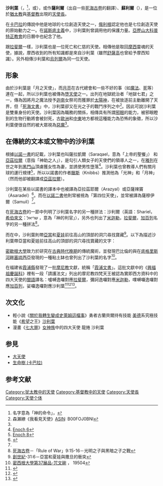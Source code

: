 {{Infobox saint
| honorific_prefix=
| name = 蘇利爾
| honorific_suffix=
| image = 
| imagesize = 
| alt = 
| caption = 
| titles = 天使長
| venerated_in = [[猶太教|猶太教]]、[[亞歷山大科普特正教會|科普特正教會]]<ref>{{cite web |url=http://becomeorthodox.org/the-heavenly-host-in-the-coptic-tradition/ |title=The Heavenly Host in the Coptic Tradition |last=Meinardus |first=Otto F. A. |date=2015-07-03 |website=becomeorthodox.org |language=en |access-date=2019-04-23 |archive-date=2019-06-29 |archive-url=https://web.archive.org/web/20190629060455/http://becomeorthodox.org/the-heavenly-host-in-the-coptic-tradition/ |dead-url=yes }}</ref>
| feast_day = 
| attributes = 
| patronage = 
}}
'''沙利葉'''（{{lang-arc|זהריאל}}，{{lang-el|Ατριήλ}}<ref>名字意為「神的命令」，{{來源請求|是「sa'ar」（意即“魔鬼”）和「神」的組合字}}</ref>，{{lang-en|Sariel}}或{{lang|en|Suriyel}}），或作'''薩利爾'''（出自一些[[死海古卷|死海古卷]]的翻譯）、'''蘇利爾'''（{{lang|en|Suriel}}），是一位於[[猶太教|猶太教]]與[[基督教|基督教]]出現的[[天使長|天使長]]。

在[[卡巴拉|卡巴拉]]的傳說中他是地球的七位創造天使之一，[[俄利根|俄利根]]認定他也是七位創造天使的原始動力之一。在[[諾斯底主義|諾斯底主義]]中，沙利葉則曾調用他的保護力量。[[亞歷山大科普特正教會|亞歷山大科普特正教會]]的日曆中也紀念了他。

跟[[拉斐爾_(天使)|拉斐爾]]一樣，沙利葉也是一位死亡和仁慈的天使。相傳他是取回[[摩西|摩西]]靈魂的天使，據說，摩西收到的所有知識都是來自沙利葉（雖然[[舒薩高|舒薩高]]也曾給予摩西知識）。另外相傳沙利葉和[[烏列爾|烏列爾]]為同一位天使。

== 形象 ==
由於沙利葉是「月之天使」，而[[月亮|月亮]]在古代總會和一些不好的事（如[[魔法|魔法]]、[[死|死]]等）連在一起，所以沙利葉也被傳為[[墮天使|墮天使]]之一。出列在地獄統治者「地獄七君」之一，傳為因將月之魔法授予[[迦南|迦南]]女祭司而獲罪於[[太陽神|太陽神]]，在被放逐前主動離開了天界，但「[[死海文書|死海文書]]」中，沙利葉卻又在光之子的戰鬥序列之中<ref name='f'>森瀨繚《我看見天使》[[ASIN|ASIN]]: B00FOJ0BNI</ref>。因此可說沙利葉是雙重身份的天使。沙利葉因為職務的關係，相傳具有所謂[[邪眼|邪眼]]的能力，被邪眼瞪到的生物行動將會被封死，古[[歐洲|歐洲]]和[[中東|中東]]地方都視這種能力為恐怖的象徵，所以沙利葉便很自然的被大眾視​​為[[惡魔|惡魔]]<ref name='f'/>。

== 在傳統的文本或文物中的沙利葉 ==
根據[[以諾書|以諾一書]]的記載，沙利葉也叫薩拉凱爾（Saraqael，意為「上帝的聖餐」） 和[[亞茲拉爾|亞茲拉爾]]（意指「神助之人」），是勾引人類女子的天使們的領導人之一，在[[雅列|雅列]]在世之年到[[黑門山|黑門山]]頂虜獲女性為妻，並誘使男性墮落<ref name="ReferenceA">[[wikisource:Book_of_Enoch/Chapter_06|Enoch 6]]</ref>。沙利葉也曾教導人們有關月球的運行規律<ref>[[wikisource:Book_of_Enoch/Chapter_08|Enoch 8]]</ref>，所以以諾書的作者[[臘斯|臘斯]]（Knibbs）推測他為「光神」和「月神」（然而他卻被翻譯成[[亞茲拉爾|亞茲拉爾]]）。

沙利葉在某些以諾書的譯本中也被譯為亞拉茲耶爾（Arazyal）或亞薩辣竇（Asaradel）<ref name=AandD>{{Cite web |url=http://www.palmyria.co.uk/superstition/angelsdemons.htm |title=天使與魔鬼 |accessdate=2014-04-28 |archive-date=2012-03-23 |archive-url=https://www.webcitation.org/66Nh8vGCk?url=http://www.palmyria.co.uk/superstition/angelsdemons.htm |dead-url=yes }}</ref>。而在[[以諾書|以諾二書]]他則常被視為「第四位天使」，並常被譯為薩穆伊爾（Samuil）<ref name=AandD/>。

在[[死海古卷|死海古卷]]的{{link-en|光明之子與黑暗之子之戰|War of the Sons of Light Against the Sons of Darkness}}一節中列明了沙利葉名字的另一種拼法：沙利爾（英語：Shariel，[[希伯來文|希伯來文]]：שריאל ，意為「神的判官」），另外也列出了[[米迦勒|米迦勒]]，[[拉斐爾|拉斐爾]]，[[加百列|加百列]]名字的另一種拼法<ref>[[死海古卷|死海古卷]]－「Rule of War」9:15-16－光明之子與黑暗之子之戰</ref>。

而在{{link-en|亞當和夏娃與撒旦的衝突|Conflict of Adam and Eve with Satan}}中，沙利葉則帶[[亞當|亞當]]和[[夏娃|夏娃]]前往高山的頂部的洞穴尋找寶藏<ref>[[創世紀|創世紀]]-31:6－亞當和夏娃與撒旦的衝突</ref>。以下為描述沙利葉帶亞當和夏娃前往高山的頂部的洞穴尋找寶藏的文字：

{{cquote|把他帶來，並把它交給亞當。他們就這樣，一個接一個。神吩咐沙利葉和{{link-en|撒拉鐵|Salathiel}}承載亞當和夏娃，從高山頂把他們帶下來。|[[舊約聖經|舊約聖經]][[偽經|偽經]]書，英語第一本關於亞當和夏娃的書}}

[[密歇根大學|密歇根大學]]致力於研究在[[古典時代晚期|古典時代晚期]]的傳統魔術，並發現巴比倫的{{link-en|咒文缽|Incantation bowl}}與在[[塞琉西亞|底格里斯河畔塞琉西亞]]發現的一種粘土缽也曾列出了沙利葉的名字<ref>[http://www.lib.umich.edu/pap/magic/def2.display.html 密西根大學第37展品-咒文碗] {{webarchive|url=https://web.archive.org/web/20070608104651/http://www.lib.umich.edu/pap/magic/def2.display.html |date=2007-06-08 }}，{{link-en|凱爾西考古博物館| Kelsey Museum of Archaeology}} 19504</ref>。

在福建省[[霞浦縣|霞浦縣]]發現了一批[[摩尼教|摩尼教]]文獻，統稱「[[霞浦文書|霞浦文書]]」。這批文獻中的《[[興福祖慶誕科|興福祖慶誕科]]》裡有一段「請護法文」列出的摩尼教四梵天王被認為實即西方資料中的四大天使的[[閩語|閩語]]譯名：嚧嚩逸囉對應[[拉斐爾_(天使)|拉斐爾]]，彌訶逸囉對應[[米迦勒|米迦勒]]，㗼嚩囉逸囉對應[[加百列|加百列]]，娑囉逸囉對應沙利葉<ref>{{cite article |last=Ma |first=Xiaohe |year=2015 |title=On the Date of the Ritual Manual for the Celebration of the Birthday of the Ancestor of Promoting Well-being from Xiapu |trans-title= |url=https://www.researchgate.net/publication/283793893_On_the_Date_of_the_Ritual_Manual_for_the_Celebration_of_the_Birthday_of_the_Ancestor_of_Promoting_Well-being_from_Xiapu |language=en |accessdate=2018-07-02 |archive-date=2018-07-02 |archive-url=https://web.archive.org/web/20180702093226/https://www.researchgate.net/publication/283793893_On_the_Date_of_the_Ritual_Manual_for_the_Celebration_of_the_Birthday_of_the_Ancestor_of_Promoting_Well-being_from_Xiapu |dead-url=no }}</ref><ref>{{cite journal |author=馬小鶴 |year=2012 |title=摩尼教耶俱孚考——福建霞浦文書研究 |url=https://docsplayer.com/26194266-11-%E6%9C%AC%E5%A3%87%E6%98%8E%E9%96%80%E9%83%BD%E7%B5%B1%E5%A8%81%E9%A1%AF%E9%9D%88%E7%9B%B8-12-%E6%84%9F%E6%87%89%E8%88%88%E7%A6%8F%E9%9B%B7%E4%BD%BF%E7%9C%9F%E5%90%9B-%E6%BF%9F%E5%8D%97%E6%B3%95%E4%B8%BB%E5%9B%9B%E4%B9%9D%E7%9C%9F-12-%E4%BA%BA-%E7%A7%BB%E6%B4%BB%E5%90%89%E6%80%9D%E5%A4%A7%E8%81%96-%E8%B2%9E%E6%98%8E%E6%B3%95%E9%99%A2%E4%B8%89%E5%8D%81%E5%85%AD%E5%93%A1-13-%E5%A4%A9%E5%B0%87-%E4%B8%83%E5%8D%81%E4%BA%8C%E5%A4%A7%E5%90%8F%E5%85%B5-%E9%9B%84%E7%8C%9B%E5%9B%9B%E6%A2%B5%E5%A4%A9%E7%8E%8B-%E4%BF%B1%E5%AD%9A-14-%E5%85%83%E5%B8%A5-%E5%97%AA%E6%98%8E%E4%BD%BF-1-%E8%80%B6%E4%BF%B1%E5%AD%9A-%E8%A6%8B%E6%96%BC%E6%95%A6%E7%85%8C%E5%87%BA%E5%9C%9F-%E4%B8%8B%E9%83%A8%E8%AE%9A-%E7%AC%AC-215-%E9%A0%8C-%E6%AD%8E%E8%AB%B8%E8%AD%B7%E6%B3%95%E6%98%8E%E4%BD%BF%E6%96%87%E7%AC%AC%E4%B8%89%E7%96%8A-%E9%A0%AD%E9%A6%96%E5%A4%A7%E5%B0%87%E8%80%B6%E4%BF%B1%E5%AD%9A-%E5%B8%B8%E5%85%B7%E7%94%B2%E4%BB%97%E6%91%A7%E9%80%86%E9%BB%A8-%E4%BA%A8%E5%AF%A7.html |journal=中華文史論叢 |publisher= |location= |volume= |issue=2 |pages=285–308 |doi= |accessdate=2018-07-02 |archive-date=2018-07-02 |archive-url=https://web.archive.org/web/20180702035518/https://docsplayer.com/26194266-11-%E6%9C%AC%E5%A3%87%E6%98%8E%E9%96%80%E9%83%BD%E7%B5%B1%E5%A8%81%E9%A1%AF%E9%9D%88%E7%9B%B8-12-%E6%84%9F%E6%87%89%E8%88%88%E7%A6%8F%E9%9B%B7%E4%BD%BF%E7%9C%9F%E5%90%9B-%E6%BF%9F%E5%8D%97%E6%B3%95%E4%B8%BB%E5%9B%9B%E4%B9%9D%E7%9C%9F-12-%E4%BA%BA-%E7%A7%BB%E6%B4%BB%E5%90%89%E6%80%9D%E5%A4%A7%E8%81%96-%E8%B2%9E%E6%98%8E%E6%B3%95%E9%99%A2%E4%B8%89%E5%8D%81%E5%85%AD%E5%93%A1-13-%E5%A4%A9%E5%B0%87-%E4%B8%83%E5%8D%81%E4%BA%8C%E5%A4%A7%E5%90%8F%E5%85%B5-%E9%9B%84%E7%8C%9B%E5%9B%9B%E6%A2%B5%E5%A4%A9%E7%8E%8B-%E4%BF%B1%E5%AD%9A-14-%E5%85%83%E5%B8%A5-%E5%97%AA%E6%98%8E%E4%BD%BF-1-%E8%80%B6%E4%BF%B1%E5%AD%9A-%E8%A6%8B%E6%96%BC%E6%95%A6%E7%85%8C%E5%87%BA%E5%9C%9F-%E4%B8%8B%E9%83%A8%E8%AE%9A-%E7%AC%AC-215-%E9%A0%8C-%E6%AD%8E%E8%AB%B8%E8%AD%B7%E6%B3%95%E6%98%8E%E4%BD%BF%E6%96%87%E7%AC%AC%E4%B8%89%E7%96%8A-%E9%A0%AD%E9%A6%96%E5%A4%A7%E5%B0%87%E8%80%B6%E4%BF%B1%E5%AD%9A-%E5%B8%B8%E5%85%B7%E7%94%B2%E4%BB%97%E6%91%A7%E9%80%86%E9%BB%A8-%E4%BA%A8%E5%AF%A7.html |dead-url=no }}</ref><ref>{{cite web |url=http://news.memehk.com/posts/%E7%A6%8F%E5%BB%BA%E6%98%8E%E6%95%99%E9%81%BA%E8%A3%94 |title=福建明敎遺裔 |date=2014年12月20日 |website=[[謎米新聞|謎米新聞]] |accessdate=2018年7月11日 |archive-date=2019年5月13日 |archive-url=https://web.archive.org/web/20190513091013/http://news.memehk.com/posts/%E7%A6%8F%E5%BB%BA%E6%98%8E%E6%95%99%E9%81%BA%E8%A3%94 |dead-url=no }}</ref>。

==次文化==
*輕小說《[[關於我轉生變成史萊姆這檔事|關於我轉生變成史萊姆這檔事]]》勇者古蘭貝爾持有技能 [[七美德|美德]]系究極技能《[[希望|希望]]之王》[[沙利葉|沙利葉]]
*漫畫《[[:七大罪_(漫畫)|七大罪]]》[[七大罪角色列表|女神族]]中的四大天使 龍捲 沙利葉

== 参見 ==
*[[大天使|大天使]]
*[[生命樹_(卡巴拉)|生命樹 (卡巴拉)]]

==参考文献==
{{reflist|2}}

{{Angels in Abrahamic Religions}}

[[Category:犹太教中的天使|Category:犹太教中的天使]]
[[Category:基督教中的天使|Category:基督教中的天使]]
[[Category:天使長|Category:天使長]]
[[Category:天使个体|Category:天使个体]]